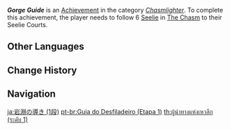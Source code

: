 {{Achievement Infobox
|title        = Gorge Guide
|id           = 80148
|order id     = 0148
|category     = Chasmlighter
|description  = Follow 6 [[Seelie]] in [[The Chasm (Subregion)|The Chasm]] to their Seelie Courts.
|requirements = 
|primogems    = 5
|tracking     = Tracks the amount of Seelie found.
|topic        = Seelie
|set          = Gorge Guide
|tier         = 1
|tiers_total  = 3
}}
'''''Gorge Guide''''' is an [[Achievement]] in the category ''[[Chasmlighter]]''. To complete this achievement, the player needs to follow 6 [[Seelie]] in [[The Chasm (Subregion)|The Chasm]] to their Seelie Courts.
<!--
==Trivia==

==Video Guides==
{{EVT
|video1   = 
|caption1 = 
}}
-->
==Other Languages==
{{Other Languages|Transclude=Gorge Guide}}

==Change History==
{{Change History|2.6}}
<!--
==References==
{{Reflist}}
-->
==Navigation==
{{Achievement Navbox}}

[[ja:岩淵の導き (1段)]]
[[pt-br:Guia do Desfiladeiro (Etapa 1)]]
[[th:ผู้นำทางแห่งเหวลึก (ระดับ 1)]]